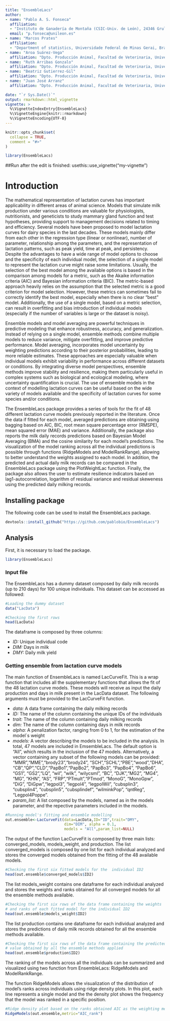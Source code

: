 ```yaml
---
title: "EnsembleLacs"
author: 
- name: "Pablo A. S. Fonseca"
  affiliation: 
  - "Instituto de Ganadería de Montaña (CSIC-Univ. de León), 24346 Grulleros, León"
  email: "p.fonseca@unileon.es"
- name: "Marcos Prates"
  affiliation: 
  - "Department of statistics, Universidade Federal de Minas Gerai, Brasil"
- name: "Aroa Suárez-Vega"
  affiliation: "Dpto. Producción Animal, Facultad de Veterinaria, Universidad de León (24007)"
- name: "Ruth Arribas Gonzalo"
  affiliation: "Dpto. Producción Animal, Facultad de Veterinaria, Universidad de León (24007)"
- name: "Beatriz Gutierrez-Gil"
  affiliation: "Dpto. Producción Animal, Facultad de Veterinaria, Universidad de León (24007)"
- name: "Juan José Arranz"
  affiliation: "Dpto. Producción Animal, Facultad de Veterinaria, Universidad de León (24007)" 

date: "`r Sys.Date()`"
output: rmarkdown::html_vignette
vignette: >
  %\VignetteIndexEntry{EnsembleLacs}
  %\VignetteEngine{knitr::rmarkdown}
  %\VignetteEncoding{UTF-8}
---
```


```r
knitr::opts_chunk$set(
  collapse = TRUE,
  comment = "#>"
)
```

```r
library(EnsembleLacs)
```

##Run after the edit is finished: usethis::use_vignette("my-vignette")

# **Introduction**

The mathematical representation of lactation curves has important applicability in different areas of animal science. Models that simulate milk production under various conditions are valuable for physiologists, nutritionists, and geneticists to study mammary gland function and test hypotheses, providing support to management decisions related to timing and efficiency. Several models have been proposed to model lactation curves for dairy species in the last decades. These models mainly differ from each other in the regression type (linear or nonlinear), number of parameter, relationship among the parameters, and the representation of lactation patterns, such as peak yield, time at peak, and persistency. Despite the advantages to have a wide range of model options to choose and the specificity of each individual model, the selection of a single model to represent the lactation curve might raise some limitations. Usually, the selection of the best model among the available options is based in the comparison among models for a metric, such as the Akaike information criteria (AIC) and Bayesian information criteria (BIC). The metric-based approach heavily relies on the assumption that the selected metric is a good criterion for model selection. However, these metrics can sometimes fail to correctly identify the best model, especially when there is no clear "best" model. Additionally, the use of a single model, based on a metric selection, can result in overfitting and bias introduction of individual models (especially if the number of variables is large or the dataset is noisy).

Ensemble models and model averaging are powerful techniques in predictive modeling that enhance robustness, accuracy, and generalization. Instead of relying on a single model, ensemble methods combine multiple models to reduce variance, mitigate overfitting, and improve predictive performance. Model averaging, incorporates model uncertainty by weighting predictions according to their posterior probabilities, leading to more reliable estimates. These approaches are especially valuable when individual models exhibit variability in performance across different datasets or conditions. By integrating diverse model perspectives, ensemble methods improve stability and resilience, making them particularly useful in complex systems such as biological and ecological modeling, where uncertainty quantification is crucial. The use of ensemble models in the context of modelling lactation curves can be useful based on the wide variety of models available and the specificity of lactation curves for some species and/or conditions.

The EnsembleLacs package provides a series of tools for the fit of 48 different lactation curve models previously reported in the literature. Once the data if fitted for each model, averaged predictions are obtaining using bagging based on AIC, BIC, root mean square percentage error (RMSPE), mean squared error (MAE) and variance. Additionally, the package also reports the milk daily records predictions based on Bayesian Model Averaging (BMA) and the cosine similarity for each model's predictions. The visualization of the model ranking across all the individual predictions is possible through functions (RidgeModels and ModelRankRange), allowing to better understand the weights assigned to each model. In addition, the predicted and actual daily milk records can be compared in the EnsembleLacs package using the PlotWeightLac function. Finally, the package also allows the user to estimate resilience indicators based on lag1-autocorrelation, logarithm of residual variance and residual skeweness using the predicted daily milking records.

## Installing package

The following code can be used to install the EnsembleLacs package.

```r
devtools::install_github("https://github.com/pablobio/EnsembleLacs")
```

## Analysis

First, it is necessary to load the package.


```r
library(EnsembleLacs)
```

### Input file

The EnsembleLacs has a dummy dataset composed by daily milk records (up to 210 days) for 100 unique individuals. This dataset can be accessed as followed:

```r
#Loading the dummy dataset
data("LacData")

#Checking the first rows
head(LacData)
```

The dataframe is composed by three columns:

- *ID:* Unique individual code
- *DIM:* Days in milk
- *DMY:* Daily milk yield

### Getting ensemble from lactation curve models

The main function of EnsembleLacs is named LacCurveFit. This is a wrap function that includes all the supplementary functions that allows the fit of the 48 lactation curve models. These models will receive as input the daily production and days in milk present in the LacData dataset. The following arguments must be provided to the LacCurveFit function.

- *data:* A data frame containing the daily milking records
- *ID:* The name of the column containing the unique IDs of the individuals
- *trait:* The name of the column containing daily milking records
- *dim:*  The name of the column containing days in milk records
- *alpha:* A penalization factor, ranging from 0 to 1, for the estimation of the model`s weight
- *models:* A vector describing the models to be included in the analysis. In total, 47 models are included in EmsembleLacs. The default option is "All", which results in the inclusion of the 47 models. Alternatively, a vector containing any subset of the following models can be provided: "MMR","MME","brody23","brody24", "SCH","SCHL","PBE","wood","DHA", "CB","QP","CLD","PapBo1","PapBo2", "PapBo3", "PapBo4", "PapBo6", "GS1",  "GS2","LQ", "wil", "wilk", "wilycsml", "BC", "DJK","MG2", "MG4", "MG", "KHN", "AS", "FRP","PTmult","PTmod", "MonoG", "MonoGpw", "DiG", "DiGpw","legpol3", "legpol4", "legpolWil", "cubsplin3", "cubsplin4", "cubsplin5", "cubsplindef", "wilminkPop", "qntReg", "Legpol4Poppe".
- *param_list:* A list composed by the models, named as in the models parameter, and the repective parameters included in the models.

```r
#Running model's fitting and ensemble modelling
out.ensemble<-LacCurveFit(data=LacData,ID="ID",trait="DMY",
                          dim="DIM", alpha = 0.1,
                          models = "All",param_list=NULL)

```

The output of the function LacCurveFit is composed by three main lists: converged_models, models_weight, and production. The list converged_models is composed by one list for each individual analyzed and stores the converged models obtained from the fitting of the 48 available models.

```r
#Checking the first six fitted models for the  individual ID2
head(out.ensemble$converged_models$ID2)
```

The list models_weight contains one dataframe for each individual analyzed and stores the weights and ranks obtained for all converged models for all the ensemble methods available.

```r
#Checking the first six rows of the data frame containing the weights
# and ranks of each fitted model for the individual ID2
head(out.ensemble$models_weight$ID2)
```

The list production contains one dataframe for each individual analyzed and stores the predictions of daily milk records obtained for all the ensemble methods available.

```r
#Checking the first six rows of the data frame containing the predicted 
# value obtained by all the ensemble methods applied
head(out.ensemble$production$ID2)
```

The ranking of the models across all the individuals can be summarized and visualized using two function from EnsembleLacs: RidgeModels and ModelRankRange.

The function RidgeModels allows the visualization of the distribution of model's ranks across individuals using ridge density plots. In this plot, each line represents a single model and the the density plot shows the frequency that the model was ranked in a specific position.

```r
#Ridge density plot based on the ranks obtained AIC as the weighting metric
RidgeModels(out.ensemble,metric="AIC_rank")
```

